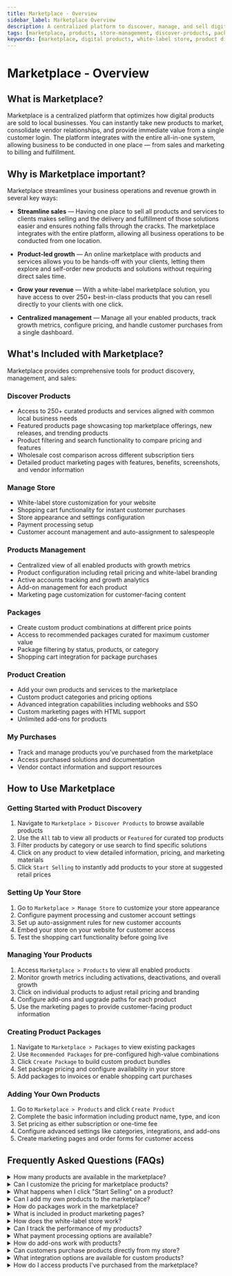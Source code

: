 ```yaml
---
title: Marketplace - Overview
sidebar_label: Marketplace Overview
description: A centralized platform to discover, manage, and sell digital products and services to local businesses with integrated sales, billing, and fulfillment.
tags: [marketplace, products, store-management, discover-products, packages]
keywords: [marketplace, digital products, white-label store, product discovery, store management, packages, vendor center]
---
```


# Marketplace - Overview

## What is Marketplace?

Marketplace is a centralized platform that optimizes how digital products are sold to local businesses. You can instantly take new products to market, consolidate vendor relationships, and provide immediate value from a single customer login. The platform integrates with the entire all-in-one system, allowing business to be conducted in one place — from sales and marketing to billing and fulfillment.

## Why is Marketplace important?

Marketplace streamlines your business operations and revenue growth in several key ways:

- **Streamline sales** — Having one place to sell all products and services to clients makes selling and the delivery and fulfillment of those solutions easier and ensures nothing falls through the cracks. The marketplace integrates with the entire platform, allowing all business operations to be conducted from one location.

- **Product-led growth** — An online marketplace with products and services allows you to be hands-off with your clients, letting them explore and self-order new products and solutions without requiring direct sales time.

- **Grow your revenue** — With a white-label marketplace solution, you have access to over 250+ best-in-class products that you can resell directly to your clients with one click.

- **Centralized management** — Manage all your enabled products, track growth metrics, configure pricing, and handle customer purchases from a single dashboard.

## What's Included with Marketplace?

Marketplace provides comprehensive tools for product discovery, management, and sales:

### Discover Products
- Access to 250+ curated products and services aligned with common local business needs
- Featured products page showcasing top marketplace offerings, new releases, and trending products
- Product filtering and search functionality to compare pricing and features
- Wholesale cost comparison across different subscription tiers
- Detailed product marketing pages with features, benefits, screenshots, and vendor information

### Manage Store
- White-label store customization for your website
- Shopping cart functionality for instant customer purchases
- Store appearance and settings configuration
- Payment processing setup
- Customer account management and auto-assignment to salespeople

### Products Management
- Centralized view of all enabled products with growth metrics
- Product configuration including retail pricing and white-label branding
- Active accounts tracking and growth analytics
- Add-on management for each product
- Marketing page customization for customer-facing content

### Packages
- Create custom product combinations at different price points
- Access to recommended packages curated for maximum customer value
- Package filtering by status, products, or category
- Shopping cart integration for package purchases

### Product Creation
- Add your own products and services to the marketplace
- Custom product categories and pricing options
- Advanced integration capabilities including webhooks and SSO
- Custom marketing pages with HTML support
- Unlimited add-ons for products

### My Purchases
- Track and manage products you've purchased from the marketplace
- Access purchased solutions and documentation
- Vendor contact information and support resources

## How to Use Marketplace

### Getting Started with Product Discovery
1. Navigate to `Marketplace > Discover Products` to browse available products
2. Use the `All` tab to view all products or `Featured` for curated top products
3. Filter products by category or use search to find specific solutions
4. Click on any product to view detailed information, pricing, and marketing materials
5. Click `Start Selling` to instantly add products to your store at suggested retail prices

### Setting Up Your Store
1. Go to `Marketplace > Manage Store` to customize your store appearance
2. Configure payment processing and customer account settings
3. Set up auto-assignment rules for new customer accounts
4. Embed your store on your website for customer access
5. Test the shopping cart functionality before going live

### Managing Your Products
1. Access `Marketplace > Products` to view all enabled products
2. Monitor growth metrics including activations, deactivations, and overall growth
3. Click on individual products to adjust retail pricing and branding
4. Configure add-ons and upgrade paths for each product
5. Use the marketing pages to provide customer-facing product information

### Creating Product Packages
1. Navigate to `Marketplace > Packages` to view existing packages
2. Use `Recommended Packages` for pre-configured high-value combinations
3. Click `Create Package` to build custom product bundles
4. Set package pricing and configure availability in your store
5. Add packages to invoices or enable shopping cart purchases

### Adding Your Own Products
1. Go to `Marketplace > Products` and click `Create Product`
2. Complete the basic information including product name, type, and icon
3. Set pricing as either subscription or one-time fee
4. Configure advanced settings like categories, integrations, and add-ons
5. Create marketing pages and order forms for customer access

## Frequently Asked Questions (FAQs)

<details>
<summary>How many products are available in the marketplace?</summary>

The marketplace features over 250+ curated products and services designed to meet the most common needs of local businesses. These include both marketplace products from vendors and custom products you create.
</details>

<details>
<summary>Can I customize the pricing for marketplace products?</summary>

Yes, you can adjust the retail price displayed in your store for each product. The system shows both wholesale cost and suggested retail price, allowing you to set competitive pricing while maintaining your desired profit margins.
</details>

<details>
<summary>What happens when I click "Start Selling" on a product?</summary>

Clicking "Start Selling" instantly publishes the product to your store at its suggested retail price. All product editions and add-ons are automatically included in your store's ALL category. For partners using Markets, the product is added to your store in each market.
</details>

<details>
<summary>Can I add my own products to the marketplace?</summary>

Yes, you can create custom products through the `Create Product` feature. This allows you to add your existing products and services to the marketplace, taking advantage of the same features as marketplace products including categories, invoicing, marketing pages, and integrations.
</details>

<details>
<summary>How do packages work in the marketplace?</summary>

Packages allow you to create custom combinations of products at different price points. You can use recommended packages curated for maximum value or create your own custom packages. Packages can be added to invoices or made available for purchase through the shopping cart.
</details>

<details>
<summary>What is included in product marketing pages?</summary>

Product marketing pages include comprehensive information to help you sell effectively: product features and benefits, FAQs, pricing and edition details, screenshots and files (case studies, brochures, documentation), and vendor contact information for sales and support.
</details>

<details>
<summary>How does the white-label store work?</summary>

The white-label store can be customized with your branding and embedded on your website. Your customers can browse products, use the shopping cart for instant purchases, and create accounts. You control the appearance, payment processing, and which products are available.
</details>

<details>
<summary>Can I track the performance of my products?</summary>

Yes, the Products section provides detailed growth metrics including activations, pending deactivations, deactivations, and overall growth. You can filter these metrics by different time frames and see which products are performing best in your store.
</details>

<details>
<summary>What payment processing options are available?</summary>

The marketplace integrates with the platform's billing system to handle payment processing. You can set up your store to accept payments through the shopping cart, and the system handles billing for both one-time purchases and recurring subscriptions.
</details>

<details>
<summary>How do add-ons work with products?</summary>

Add-ons are additional features or services that can be purchased alongside main products. You can configure unlimited add-ons for any product, set their pricing, and control their availability in your store. Add-ons are managed from the Product Info section of each product.
</details>

<details>
<summary>Can customers purchase products directly from my store?</summary>

Yes, when you embed your white-label store on your website, customers can browse products and use the integrated shopping cart to make instant purchases. They can create accounts or sign in, and you can set up auto-assignment rules to connect new customers with your salespeople.
</details>

<details>
<summary>What integration options are available for custom products?</summary>

Custom products support advanced integration options including webhooks for automated workflows, SSO (Single Sign-On) for seamless user authentication, and custom order forms. These integrations help streamline your business processes and improve customer experience.
</details>

<details>
<summary>How do I access products I've purchased from the marketplace?</summary>

Products you've purchased are tracked in the `My Purchases` section. This area provides information on how to access and utilize your purchased solutions, along with vendor contact information and support resources for each product.
</details>
